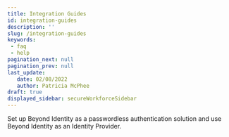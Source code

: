 ```yaml
---
title: Integration Guides
id: integration-guides
description: ''
slug: /integration-guides 
keywords: 
 - faq
 - help
pagination_next: null
pagination_prev: null
last_update: 
   date: 02/08/2022
   author: Patricia McPhee
draft: true
displayed_sidebar: secureWorkforceSidebar
---
```



Set up Beyond Identity as a passwordless authentication solution and use Beyond Identity as an Identity Provider.

<DocCardList />



<Guides />


